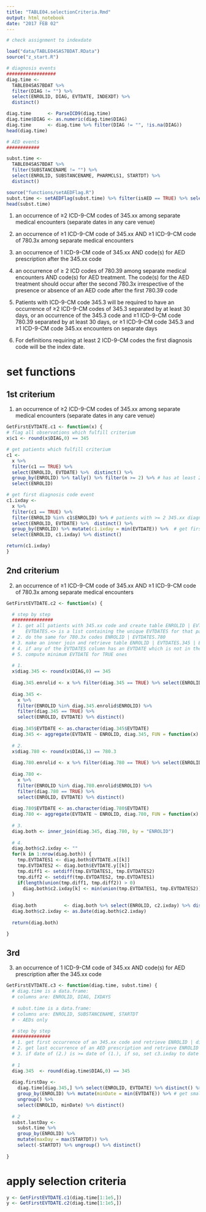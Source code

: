 ```yaml
---
title: "TABLE04.selectionCriteria.Rmd"
output: html_notebook
date: "2017 FEB 02"
---
```



```r
# check assignment to indexdate

load("data/TABLE04SAS7BDAT.RData")
source("z_start.R")

# diagnosis events
##################
diag.time <- 
  TABLE04SAS7BDAT %>% 
  filter(DIAG != "") %>% 
  select(ENROLID, DIAG, EVTDATE, INDEXDT) %>% 
  distinct()

diag.time      <- ParseICD9(diag.time)
diag.time$DIAG <- as.numeric(diag.time$DIAG)
diag.time      <- diag.time %>% filter(DIAG != "", !is.na(DIAG))
head(diag.time)

# AED events
############

subst.time <- 
  TABLE04SAS7BDAT %>% 
  filter(SUBSTANCENAME != "") %>% 
  select(ENROLID, SUBSTANCENAME, PHARMCLS1, STARTDT) %>% 
  distinct()

source("functions/setAEDFlag.R")
subst.time <- setAEDFlag(subst.time) %>% filter(isAED == TRUE) %>% select(-PHARMCLS1, -isAED) %>% distinct()
head(subst.time)
```

1.	an occurrence of ≥2 ICD-9-CM codes of 345.xx among separate medical encounters (separate dates in any care venue)

2.	an occurrence of ≥1 ICD-9-CM code of 345.xx AND ≥1 ICD-9-CM code of 780.3x among separate medical encounters

3.	an occurrence of 1 ICD-9-CM code of 345.xx AND code(s) for AED prescription after the 345.xx code

4.	an occurrence of ≥ 2 ICD codes of 780.39 among separate medical encounters AND code(s) for AED treatment. The code(s) for the AED treatment should occur after the second 780.3x irrespective of the presence or absence of an AED code after the first 780.39 code

5.	Patients with ICD-9-CM code 345.3 will be required to have an occurrence of ≥2 ICD-9-CM codes of 345.3 separated by at least 30 days, or an occurrence of the 345.3 code and ≥1 ICD-9-CM code 780.39 separated by at least 30 days, or ≥1 ICD-9-CM code 345.3 and ≥1 ICD-9-CM code 345.xx  encounters on separate days

6.	For definitions requiring at least 2 ICD-9-CM codes the first diagnosis code will be the index date.


# set functions
## 1st criterium
1.	an occurrence of ≥2 ICD-9-CM codes of 345.xx among separate medical encounters (separate dates in any care venue)
```r

GetFirstEVTDATE.c1 <- function(x) {
# flag all observations which fulfill criterium
x$c1 <- round(x$DIAG,0) == 345

# get patients which fulfill criterium
c1 <- 
  x %>% 
  filter(c1 == TRUE) %>% 
  select(ENROLID, EVTDATE) %>%  distinct() %>% 
  group_by(ENROLID) %>% tally() %>% filter(n >= 2) %>% # has at least 2 events at distinct days
  select(ENROLID) 

# get first diagnosis code event
c1.ixday <- 
  x %>% 
  filter(c1 == TRUE) %>% 
  filter(ENROLID %in% c1$ENROLID) %>% # patients with >= 2 345.xx diagnosis at different EVTDATE
  select(ENROLID, EVTDATE) %>%  distinct() %>% 
  group_by(ENROLID) %>% mutate(c1.ixday = min(EVTDATE)) %>%  # get first event
  select(ENROLID, c1.ixday) %>% distinct() 

return(c1.ixday)
}

```

## 2nd criterium
2.	an occurrence of ≥1 ICD-9-CM code of 345.xx AND ≥1 ICD-9-CM code of 780.3x among separate medical encounters
```r

GetFirstEVTDATE.c2 <- function(x) {

  # step by step
  ###############
  # 1. get all patients with 345.xx code and create table ENROLID | EVTDATES.345
  #    EVTDATES.<> is a list containing the unique EVTDATES for that patient for the particular diagnosis
  # 2. do the same for 780.3x codes ENROLID | EVTDATES.780
  # 3. make an inner join and retrieve table ENROLID | EVTDATES.345 | EVTDATES.780
  # 4. if any of the EVTDATES column has an EVTDATE which is not in the intersect of both,
  # 5. compute minimum EVTDATE for TRUE ones
  
  # 1.
  x$diag.345 <- round(x$DIAG,0) == 345 
  
  diag.345.enrolid <- x %>% filter(diag.345 == TRUE) %>% select(ENROLID) %>% distinct()
  
  diag.345 <- 
    x %>% 
    filter(ENROLID %in% diag.345.enrolid$ENROLID) %>% 
    filter(diag.345 == TRUE) %>% 
    select(ENROLID, EVTDATE) %>% distinct()
  
  diag.345$EVTDATE <- as.character(diag.345$EVTDATE)
  diag.345 <- aggregate(EVTDATE ~ ENROLID, diag.345, FUN = function(x) list(unique(x)))
  
  # 2.
  x$diag.780 <- round(x$DIAG,1) == 780.3
  
  diag.780.enrolid <- x %>% filter(diag.780 == TRUE) %>% select(ENROLID) %>% distinct()
  
  diag.780 <- 
    x %>% 
    filter(ENROLID %in% diag.780.enrolid$ENROLID) %>% 
    filter(diag.780 == TRUE) %>% 
    select(ENROLID, EVTDATE) %>% distinct()
  
  diag.780$EVTDATE <- as.character(diag.780$EVTDATE)
  diag.780 <- aggregate(EVTDATE ~ ENROLID, diag.780, FUN = function(x) list(unique(x)))
  
  # 3.
  diag.both <- inner_join(diag.345, diag.780, by = "ENROLID")
  
  # 4.
  diag.both$c2.ixday <- ""
  for(k in 1:nrow(diag.both)) {
    tmp.EVTDATES1 <- diag.both$EVTDATE.x[[k]]
    tmp.EVTDATES2 <- diag.both$EVTDATE.y[[k]]
    tmp.diff1 <- setdiff(tmp.EVTDATES1, tmp.EVTDATES2)
    tmp.diff2 <- setdiff(tmp.EVTDATES2, tmp.EVTDATES1)
    if(length(union(tmp.diff1, tmp.diff2)) > 0)
      diag.both$c2.ixday[k] <- min(union(tmp.EVTDATES1, tmp.EVTDATES2)) # 5.
  }
  
  diag.both          <- diag.both %>% select(ENROLID, c2.ixday) %>% distinct()
  diag.both$c2.ixday <- as.Date(diag.both$c2.ixday)
  
  return(diag.both)

}


```


## 3rd
3.	an occurrence of 1 ICD-9-CM code of 345.xx AND code(s) for AED prescription after the 345.xx code
```r

GetFirstEVTDATE.c3 <- function(diag.time, subst.time) {
  # diag.time is a data.frame:
  # columns are: ENROLID, DIAG, IXDAYS
  
  # subst.time is a data.frame:
  # columns are: ENROLID, SUBSTANCENAME, STARTDT
  # - AEDs only

  # step by step
  ##############
  # 1. get first occurrence of an 345.xx code and retrieve ENROLID | diag.first.date
  # 2. get last occurrence of an AED prescription and retrieve ENROLID | diag.last.aed
  # 3. if date of (2.) is >= date of (1.), if so, set c3.ixday to date of (1.)  
  
  # 1
  diag.345  <- round(diag.time$DIAG,0) == 345
  
  diag.firstDay <- 
    diag.time[diag.345,] %>% select(ENROLID, EVTDATE) %>% distinct() %>% 
    group_by(ENROLID) %>% mutate(minDate = min(EVTDATE)) %>% # get smallest EVTDATE
    ungroup() %>% 
    select(ENROLID, minDate) %>% distinct() 
  
  # 2
  subst.lastDay <-
    subst.time %>% 
    group_by(ENROLID) %>% 
    mutate(maxDay = max(STARTDT)) %>% 
    select(-STARTDT) %>% ungroup() %>% distinct()
  
}

```



# apply selection criteria
```r

y <- GetFirstEVTDATE.c1(diag.time[1:1e5,])
y <- GetFirstEVTDATE.c2(diag.time[1:1e5,])



```

